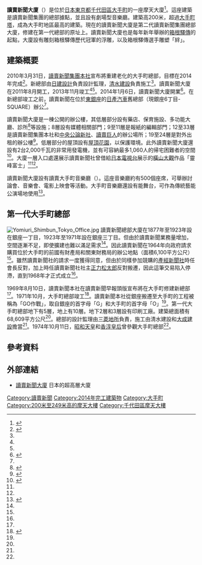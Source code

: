 {{Infobox building
| building_name   = 讀賣新聞大廈
| image           = Yomiuri Shimbun Tokyo Headquarters Building 2.jpg
| image_size      = 250px
| caption         = 讀賣新聞大廈
| location        = {{JPN}} 〒100-0004<br />[[東京都|東京都]][[千代田區|千代田區]][[大手町_(千代田區)|大手町]]一丁目7番1號
| coordinates     = {{coord|35|41|14|N|139|45|51|E|display=inline,title}}
| start_date      = 2011年8月
| completion_date = 2013年11月
| demolition_date = 
| building_type   = 辦公樓
| architectural_style = 
| roof            = 
| floor_count     = 地下3層、地上33層、塔樓2層<ref name="kindai">{{cite journal |last= |first= |date= |title=読売新聞ビル |url=http://www.kindaikenchiku.co.jp/pr1_details/20140903152417.html |journal=近代建築 |volume= |issue=2014.4 |pages= |doi= |access-date= |archive-date=2017-09-11 |archive-url=https://web.archive.org/web/20170911070735/http://www.kindaikenchiku.co.jp/pr1_details/20140903152417.html |dead-url=no }}</ref>
| room_count      = 
| unit_count      = 
| elevator_count  = 29<ref name="kindai"></ref>
| cost            = 
| floor_area      = 89,650.99平方公尺<ref name="kindai"></ref>
| architect       = [[日建設計|日建設計]]
| engineer        = 
| contractor      = [[清水建設|清水建設]]
| developer       = 
| owner           = [[讀賣新聞集團本社|讀賣新聞集團本社]]
| management      = 
| references      = 
}}
'''讀賣新聞大廈'''（{{lang-ja|読売新聞ビル、よみうりしんぶんビル}}）是位於[[日本|日本]][[東京都|東京都]][[千代田區|千代田區]][[大手町_(千代田區)|大手町]]的一座摩天大廈<ref>{{cite web|url=https://info.yomiuri.co.jp/group/facility.html|script-title=ja:読売新聞グループの主な施設|accessdate=2020-09-05|publisher={{lang|ja|読売新聞グループ}}|language=ja|deadurl=no|archive-date=2020-04-16|archive-url=https://web.archive.org/web/20200416090110/https://info.yomiuri.co.jp/group/facility.html}}</ref>。這座建築是讀賣新聞集團的總部據點，並且設有劇場型音樂廳。建築高200米，超過[[大手町塔|大手町塔]]，成為大手町地區最高的建築。現在的讀賣新聞大廈是第二代讀賣新聞集團總部大廈，修建在第一代總部的原址上。讀賣新聞大廈也是每年新年舉辦的[[箱根驛傳|箱根驛傳]]的起點，大廈設有雕刻箱根驛傳歷代冠軍的浮雕，以及箱根驛傳選手雕塑「絆」。

== 建築概要 ==
2010年3月31日，[[讀賣新聞集團本社|讀賣新聞集團本社]]宣布將重建老化的大手町總部，目標在2014年完成<ref name="shashi">{{cite book |author={{lang|ja|読売新聞グループ本社}}|script-title=ja:『読売新聞140年史』 |year=2015 |publisher={{lang|ja|読売新聞グループ本社}} |location=東京都 |isbn=}}{{NCID|BB18343697}}{{ja}}</ref>{{rp|411}}。新總部由[[日建設計|日建設計]]負責設計監理，[[清水建設|清水建設]]負責施工<ref name="shashi"></ref>{{rp|418}}。讀賣新聞大廈在2011年8月開工，2013年11月竣工<ref name="shashi"></ref>{{rp|416}}<ref name="shashi"></ref>{{rp|422}}。2014年1月6日，讀賣新聞大廈開業<ref name="yomiuri">{{cite news |author= |last= |first= |date=2014-01-06 |title={{lang|ja|読売新聞東京本社 新ビルきょう開業}} |url= |newspaper={{lang|ja|読売新聞}} |location=東京都 |access-date= }}</ref>。在新總部竣工之前，讀賣新聞在位於[[東銀座站|東銀座]]的[[日產汽車|日產汽車]]舊總部（現銀座6丁目-SQUARE）辦公<ref name="shashi"></ref>{{rp|416}}。

讀賣新聞大廈是一棟公開的辦公樓，其低層部分設有藥店、保育施設、多功能大廳、診所<ref>{{cite web|url=https://www.yomiuri-clinic.jp/access|script-title=ja:アクセス|accessdate=2020-09-05|publisher={{lang|ja|読売クリニック}}|language=ja|deadurl=no|archive-date=2018-08-07|archive-url=https://web.archive.org/web/20180807220104/http://www.yomiuri-clinic.jp/access}}</ref>等設施；8層設有媒體相關部門；9至11層是報紙的編輯部門；12至33層是讀賣新聞集團本社和[[中央公論新社|中央公論新社]]、[[讀賣巨人|讀賣巨人]]的辦公場所；19至24層是對外出租的辦公樓<ref name="nikkei">{{cite web|url=https://xtech.nikkei.com/kn/article/building/news/20131127/642109/|script-title=ja:読売新聞ビル竣工、大手町エリア最高の200m|accessdate=2020-09-05|publisher={{lang|ja|日経クロステック}}|language=ja|deadurl=no|archive-date=2020-09-05|archive-url=https://web.archive.org/web/20200905050933/https://xtech.nikkei.com/kn/article/building/news/20131127/642109/}}</ref>。低層部分的屋頂設有[[屋頂花園|屋頂花園]]，以保護環境。此外讀賣新聞大廈還設有2台2,000千瓦的非常用發電機，並有可容納最多1,060人的帰宅困難者的空間<ref>{{cite web|url=http://www.fu-consul.jp/forum21/2014/forum-cover1406.html|script-title=ja:今月の表紙 読売新聞東京本社ビル|accessdate=2020-09-05|publisher={{lang|ja|不動産フォーラム21}}|language=ja|deadurl=no|archive-date=2014-07-02|archive-url=https://web.archive.org/web/20140702003000/http://www.fu-consul.jp/forum21/2014/forum-cover1406.html}}</ref>。大廈一層入口處還展示讀賣新聞社曾借給[[日本電視台|日本電視台]]展示的[[橫山大觀|橫山大觀]]作品「靈峰富士」<ref name="yomiuri"></ref><ref name="nikkei"></ref>。

讀賣新聞大廈設有讀賣大手町音樂廳（{{lang|ja|読売大手町ホール}}）。這座音樂廳約有500個座席，可舉辦討論會、音樂會、電影上映會等活動。大手町音樂廳還設有能舞台，可作為傳統藝能公演場地使用<ref>{{cite web|url=http://yomi.otemachi-hall.com/hall/index.html|script-title=ja:読売大手町ホール概要|accessdate=2020-09-05|publisher={{lang|ja|読売大手町ホール}}|language=ja|deadurl=no|archive-date=2020-02-01|archive-url=https://web.archive.org/web/20200201011929/http://yomi.otemachi-hall.com/hall/index.html}}</ref>。

== 第一代大手町總部 ==
[[Image:Yomiuri_Shimbun_Tokyo_Office.jpg|thumb]]
讀賣新聞總部大廈在1877年至1923年設在銀座一丁目，1923年至1971年設在銀座三丁目。但由於讀賣新聞業務量增加，空間逐漸不足，即使擴建也難以滿足需求<ref name="shashi"></ref>{{rp|164}}。因此讀賣新聞在1964年向政府請求購買位於大手町的前國有財產局和關東財務局的辦公地點（面積6,100平方公尺）<ref name="shashi"></ref>{{rp|165}}。雖然讀賣新聞社的請求一度獲得同意，但由於同樣參加競購的[[產業經濟新聞社|產經新聞社]]時任會長{{link-ja|水野成夫|水野成夫}}反對，加上時任讀賣新聞社社主[[正力松太郎|正力松太郎]]反對搬遷，因此這筆交易陷入停滯，直到1968年才正式成立<ref name="shashi"></ref>{{rp|166-167}}。

1969年8月10日，讀賣新聞本社在讀賣新聞早報頭版宣布將在大手町修建新總部<ref name="shashi"></ref>{{rp|175}}。1971年10月，大手町總部竣工<ref>{{cite web|url=https://smtrc.jp/town-archives/city/ginza/p03.html|script-title=ja:3：情報の発信地|accessdate=2020-09-05|publisher={{lang|ja|三井住友トラスト不動産}}|language=ja|deadurl=no|archive-date=2020-09-05|archive-url=https://web.archive.org/web/20200905050947/https://smtrc.jp/town-archives/city/ginza/p03.html}}</ref>。讀賣新聞本社從銀座搬遷至大手町的工程被稱為「GO作戰」，取自銀座的首字母「G」和大手町的首字母「O」<ref name="shashi"></ref>{{rp|175}}。第一代大手町總部地下有5層，地上有10層。地下2層和3層設有印刷工廠。建築總面積有68,609平方公尺<ref name="shashi"></ref>{{rp|176}}。總部的設計監理由[[三菱地所|三菱地所]]負責，施工由清水建設和[[大成建設|大成建設]]擔當<ref name="shashi"></ref>{{rp|176}}。1974年10月11日，[[昭和天皇|昭和天皇]]和[[香淳皇后|香淳皇后]]曾參觀大手町總部<ref name="shashi"></ref>{{rp|177}}。

==參考資料==
{{Reflist}}

== 外部連結 ==
* [https://skyskysky.net/building-japan/13tokyo/03/035.html 讀賣新聞大廈]{{Wayback|url=https://skyskysky.net/building-japan/13tokyo/03/035.html |date=20190501014609 }} 日本的超高層大廈

[[Category:讀賣新聞|Category:讀賣新聞]]
[[Category:2014年完工建築物|Category:2014年完工建築物]]
[[Category:大手町|Category:大手町]]
[[Category:200米至249米高的摩天大樓|Category:200米至249米高的摩天大樓]]
[[Category:千代田區摩天大樓|Category:千代田區摩天大樓]]